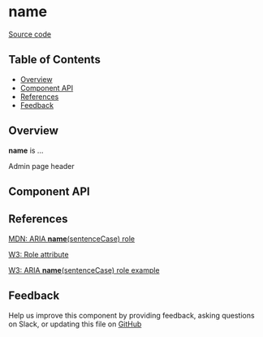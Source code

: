 
# **name**

[Source code](https://github.com/leemonade/bubbles/tree/main/packages/components/leemons/AdminPageHeader)

## Table of Contents

<!-- START doctoc generated TOC please keep comment here to allow auto update -->
<!-- DON'T EDIT THIS SECTION, INSTEAD RE-RUN doctoc TO UPDATE -->

- [Overview](#overview)
- [Component API](#component-api)
- [References](#references)
- [Feedback](#feedback)

## Overview

**name** is ...

<ThemeProvider>
  <AdminPageHeader>Admin page header</AdminPageHeader>
</ThemeProvider>

## Component API

<Preview>
  <Story id="organisms-leemons-admin-page-header--playground" />
</Preview>

<Props of={AdminPageHeader} />

## References

[MDN: ARIA **name**(sentenceCase) role](https://developer.mozilla.org/en-US/docs/Web/Accessibility/ARIA/Roles/admin-page-header_role)

[W3: Role attribute](https://www.w3.org/WAI/PF/HTML/wiki/RoleAttribute)

[W3: ARIA **name**(sentenceCase) role example](https://www.w3.org/TR/2016/WD-wai-aria-practices-1.1-20160317/examples/admin-page-header/admin-page-header.html)

## Feedback

Help us improve this component by providing feedback, asking questions on Slack, or updating this file on
[GitHub](https://github.com/leemonade/bubbles/edit/main/packages/components/leemons/AdminPageHeader.mdx)
